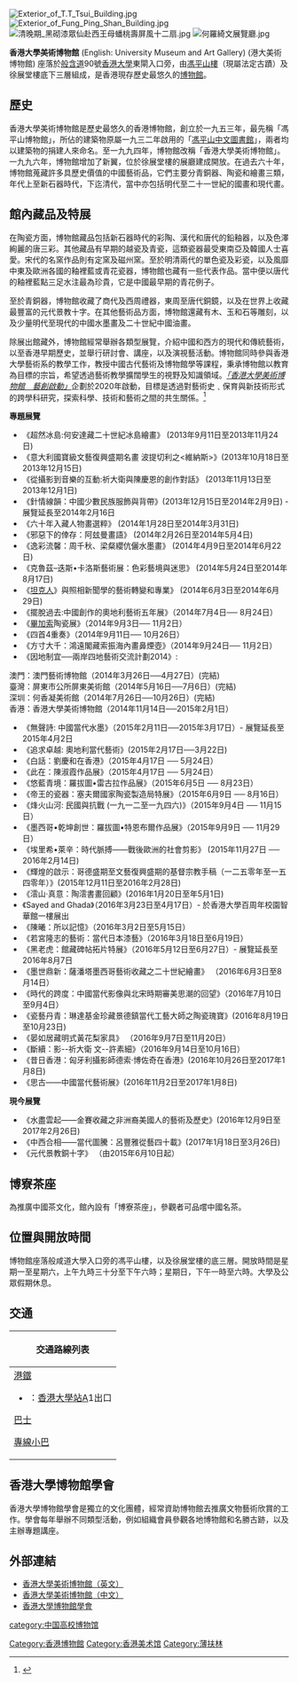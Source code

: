 [[File:Exterior_of_T.T_Tsui_Building.jpg|thumb]]
[[File:Exterior_of_Fung_Ping_Shan_Building.jpg|thumb]]
[[File:清晚期_黑砌漆眾仙赴西王母蟠桃壽屏風十二扇.jpg|thumb]]
[[File:何羅綺文展覽廳.jpg|thumb]]

'''香港大學美術博物館''' (English: University Museum and Art Gallery) (港大美術博物館) 座落於[[般含道|般含道]]90號[[香港大學|香港大學]]東閘入口旁，由[[香港大學馮平山樓|馮平山樓]]（現屬法定古蹟）及徐展堂樓底下三層組成，是香港現存歷史最悠久的[[博物館|博物館]]。

== 歷史 ==
香港大學美術博物館是歷史最悠久的香港博物館，創立於一九五三年，最先稱「馮平山博物館」，所佔的建築物原屬一九三二年啟用的「[[香港大學馮平山圖書館|馮平山中文圖書館]]」，兩者均以建築物的捐建人來命名。至一九九四年，博物館改稱「香港大學美術博物館」。一九九六年，博物館增加了新翼，位於徐展堂樓的展廳建成開放。在過去六十年，博物館蒐藏許多具歷史價值的中國藝術品，它們主要分青銅器、陶瓷和繪畫三類，年代上至新石器時代，下迄清代，當中亦包括明代至二十一世紀的國畫和現代畫。

== 館內藏品及特展 ==

在陶瓷方面，博物館藏品包括新石器時代的彩陶、漢代和唐代的鉛釉器，以及色澤絢麗的唐三彩。其他藏品有早期的越瓷及青瓷，這類瓷器最受東南亞及韓國人士喜愛。宋代的名窯作品則有定窯及磁州窯。至於明清兩代的單色瓷及彩瓷，以及風靡中東及歐洲各國的釉裡藍或青花瓷器，博物館也藏有一些代表作品。當中便以唐代的釉裡藍點三足水注最為珍貴，它是中國最早期的青花例子。

至於青銅器，博物館收藏了商代及西周禮器，東周至唐代銅鏡，以及在世界上收藏最豐富的元代景教十字。在其他藝術品方面，博物館還藏有木、玉和石等雕刻，以及少量明代至現代的中國水墨畫及二十世紀中國油畫。

除展出館藏外，博物館經常舉辦各類型展覽，介紹中國和西方的現代和傳統藝術，以至香港早期歷史，並舉行研討會、講座，以及演視藝活動。博物館同時參與香港大學藝術系的教學工作，教授中國古代藝術及博物館學等課程，秉承博物館以教育為目標的宗旨，希望透過藝術教學擴闊學生的視野及知識領域。''[https://starts.umag.hku.hk 「香港大學美術博物館＿藝創啟動」]''企劃於2020年啟動，目標是透過對藝術史﹑保育與新技術形式的跨學科研究，探索科學、技術和藝術之間的共生關係。<ref>{{cite web|url=https://www.starts.umag.hku.hk/ |title=香港大學美術博物館＿藝創啟動 |publisher=香港大美術博物館 |date=2020-08-28}}</ref>



'''專題展覽'''
* 《超然冰島:何安達藏二十世紀冰島繪畫》 (2013年9月11日至2013年11月24日)
* 《意大利國寶級文藝復興盛期名畫 波提切利之<維納斯>》(2013年10月18日至2013年12月15日)
* 《從攝影到音樂的互動:祈大衛與陳慶恩的創作對話》 (2013年11月13日至2013年12月1日)
* 《針情線韻：中國少數民族服飾與背帶》(2013年12月15日至2014年2月9日) - 展覽延長至2014年2月16日
* 《六十年入藏人物畫選粹》 (2014年1月28日至2014年3月31日)
* 《邪惡下的倖存：阿玆曼畫語》 (2014年2月26日至2014年5月4日)
* 《逸彩流馨：周千秋、梁粲纓伉儷水墨畫》 (2014年4月9日至2014年6月22日)
* 《克魯茲–迭斯•卡洛斯藝術展：色彩藝境與迷思》 (2014年5月24日至2014年8月17日)
* 《[[坦克人|坦克人]]》與照相新聞學的藝術轉變和專業》 (2014年6月3日至2014年6月29日)
* 《擺脫過去:中國創作的奧地利藝術五年展》（2014年7月4日── 8月24日）
* 《[[畢加索|畢加索]]陶瓷展》（2014年9月3日── 11月2日）
* 《四首4重奏》（2014年9月11日── 10月26日）
* 《方寸大千：鴻遠閣藏索振海內畫鼻煙壺》（2014年9月24日── 11月2日）
* 《因地制宜──兩岸四地藝術交流計劃2014》:
澳門：澳門藝術博物館（2014年3月26日──4月27日）(完結)
<br />
臺灣：屏東市公所屏東美術館（2014年5月16日──7月6日）(完結)
<br />
深圳：何香凝美術館（2014年7月26日──10月26日）(完結)
<br />
香港：香港大學美術博物館（2014年11月14日──2015年2月1日）
* 《無聲詩: 中國當代水墨》（2015年2月11日──2015年3月17日）- 展覽延長至2015年4月2日
* 《追求卓越: 奧地利當代藝術》(2015年2月17日──3月22日)
* 《白話：劉慶和在香港》（2015年4月17日 ── 5月24日）
* 《此在：陳淑霞作品展》（2015年4月17日 ── 5月24日）
* 《悠藍青境：羅拔圖•雷古拉作品展》（2015年6月5日 ── 8月23日） 
* 《帝王的瓷器：塞夫爾國家陶瓷製造局特展》（2015年6月9日 ── 8月16日）
* 《烽火山河: 民國與抗戰 (一九一二至一九四六)》（2015年9月4日 ── 11月15日）
* 《墨西哥•乾坤創世：羅拔圖•特恩布爾作品展》（2015年9月9日 ── 11月29日）
* 《埃里希•萊辛：時代脈搏——戰後歐洲的社會剪影》 (2015年11月27日 ── 2016年2月14日)
* 《輝煌的啟示：哥德盛期至文藝復興盛期的基督宗教手稿（一二五零年至一五四零年）》(2015年12月11日至2016年2月28日)
* 《澐山‧真意：陶澐書畫回顧》(2016年1月20日至年5月1日)
* 《Sayed and Ghada》（2016年3月23日至4月17日）- 於香港大學百周年校園智華館一樓展出
* 《陳曦：所以記憶》（2016年3月2日至5月15日）
* 《若宮隆志的藝術：當代日本漆藝》（2016年3月18日至6月19日）
* 《黑老虎：館藏碑帖拓片特展》（2016年5月12日至6月27日）- 展覽延長至2016年8月7日
* 《墨世鼎新：薩潘塔墨西哥藝術收藏之二十世紀繪畫》 （2016年6月3日至8月14日）
* 《時代的跨度：中國當代影像與北宋時期審美思潮的回望》（2016年7月10日至9月4日）
* 《瓷藝丹青：琳達基金珍藏景德鎮當代工藝大師之陶瓷瑰寶》(2016年8月19日至10月23日)
* 《晏如居藏明式黃花梨家具》 （2016年9月7日至11月20日）
* 《斷續：影--祈大衛 文--許素細》（2016年9月14日至10月16日）
*  《昔日香港：匈牙利攝影師德索·博佐奇在香港》(2016年10月26日至2017年1月8日)
*  《思古——中國當代藝術展》(2016年11月2日至2017年1月8日)

'''現今展覽'''
*  《水盡雲起——金賽收藏之非洲裔美國人的藝術及歷史》(2016年12月9日至2017年2月26日)
* 《中西合相——當代圖騰：呂豐雅從藝四十載》(2017年1月18日至3月26日)
*  《元代景教銅十字》 （由2015年6月10日起）

== 博寮茶座 ==
為推廣中國茶文化，館內設有「博寮茶座」，參觀者可品嚐中國名茶。

== 位置與開放時間 ==
博物館座落般咸道大學入口旁的馮平山樓，以及徐展堂樓的底三層。開放時間是星期一至星期六，上午九時三十分至下午六時；星期日，下午一時至六時。大學及公眾假期休息。 

== 交通 ==
{| class="mw-collapsible mw-collapsed wikitable" style="background:white; margin: 0 auto; width: auto;"
! 交通路線列表
|-
|
;[[港鐵|港鐵]]
*{{港鐵路線標誌|ISL}}：[[香港大學站|香港大學站]]A1出口

;[[香港巴士|巴士]]
{{港島巴士簡單列表|23|40|40M|40P|93|93A|93C}}
{{過海隧道巴士簡單列表|103|H1}}

;[[香港小巴|專線小巴]]
{{港島專線小巴簡單列表|8|10|22|22S|28|31|56}}
|}

== 香港大學博物館學會 ==
香港大學博物館學會是獨立的文化團體，經常資助博物館去推廣文物藝術欣賞的工作。學會每年舉辦不同類型活動，例如組織會員參觀各地博物館和名勝古跡，以及主辦專題講座。

== 外部連結 ==
*[http://www.hkumag.hku.hk/ 香港大學美術博物館（英文）] {{Wayback|url=http://www.hkumag.hku.hk/ |date=20140111013325 }}
*[http://www.hkumag.hku.hk/mc/main.html 香港大學美術博物館（中文）] {{Wayback|url=http://www.hkumag.hku.hk/mc/main.html |date=20140328050608 }}
*[http://www.hkums.com/ 香港大學博物館學會] {{Wayback|url=http://www.hkums.com/ |date=20140315090424 }}

{{香港大學|美}}
{{香港博物館}}

[[Category:香港博物館|Category:香港博物館]]
[[Category:香港美术馆|Category:香港美术馆]]
[[Category:薄扶林|Category:薄扶林]]
[[category:中国高校博物馆|category:中国高校博物馆]]